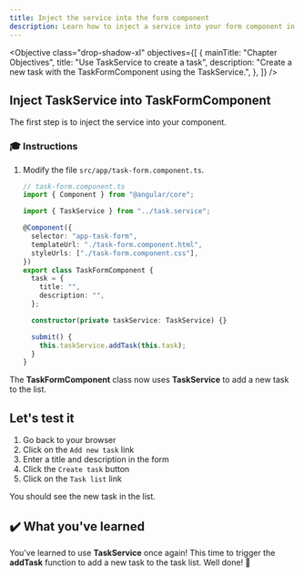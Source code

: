 ```yaml
---
title: Inject the service into the form component
description: Learn how to inject a service into your form component in an Angular application.
---
```



<Objective
  class="drop-shadow-xl"
  objectives={[
    {
      mainTitle: "Chapter Objectives",
      title: "Use TaskService to create a task",
      description:
        "Create a new task with the TaskFormComponent using the TaskService.",
    },
  ]}
/>

## Inject TaskService into TaskFormComponent

The first step is to inject the service into your component.

### 🎓 Instructions

<Steps>

1. Modify the file `src/app/task-form.component.ts`.

   ```typescript ins={"1. Import TaskService": 3-4} ins={"2. Inject TaskService in the class constructor": 17-18} ins={"3. Call the addTask function from TaskService": 20-23}
   // task-form.component.ts
   import { Component } from "@angular/core";

   import { TaskService } from "../task.service";

   @Component({
     selector: "app-task-form",
     templateUrl: "./task-form.component.html",
     styleUrls: ["./task-form.component.css"],
   })
   export class TaskFormComponent {
     task = {
       title: "",
       description: "",
     };

     constructor(private taskService: TaskService) {}

     submit() {
       this.taskService.addTask(this.task);
     }
   }
   ```

</Steps>

The **TaskFormComponent** class now uses **TaskService** to add a new task to the list.

## Let's test it

<Steps>

1. Go back to your browser
2. Click on the `Add new task` link
3. Enter a title and description in the form
4. Click the `Create task` button
5. Click on the `Task list` link

</Steps>

You should see the new task in the list.

## ✔️ What you've learned

You've learned to use **TaskService** once again! This time to trigger the **addTask** function to add a new task to the task list. Well done! 🤩
